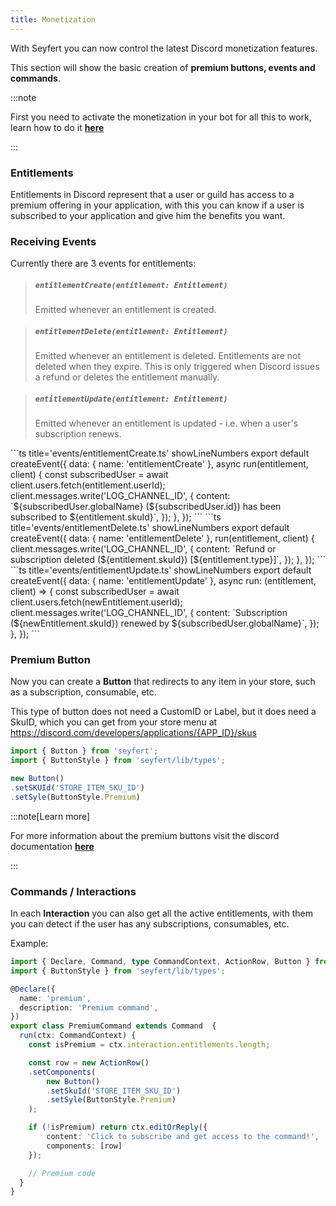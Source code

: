 ```yaml
---
title: Monetization
---
```


With Seyfert you can now control the latest Discord monetization features.

This section will show the basic creation of **premium buttons, events and commands**.

:::note

First you need to activate the monetization in your bot for all this to work, learn how to do it [**here**](https://discord.com/developers/docs/monetization/overview#monetizing-your-discord-app)

:::

### Entitlements

Entitlements in Discord represent that a user or guild has access to a premium offering in your application, with this you can know if a user is subscribed to your application and give him the benefits you want.

### Receiving Events

Currently there are 3 events for entitlements: 

> ##### ``entitlementCreate(entitlement: Entitlement)``
> Emitted whenever an entitlement is created.

> ##### ``entitlementDelete(entitlement: Entitlement)``
> Emitted whenever an entitlement is deleted. Entitlements are not deleted when they expire. This is only triggered when Discord issues a refund or deletes the entitlement manually.

> ##### ``entitlementUpdate(entitlement: Entitlement)``
> Emitted whenever an entitlement is updated - i.e. when a user's subscription renews.

<Tabs>
<TabItem label='entitlementCreate.ts'>
```ts title='events/entitlementCreate.ts' showLineNumbers
export default createEvent({
    data: { name: 'entitlementCreate' },
    async run(entitlement, client) {
        const subscribedUser = await client.users.fetch(entitlement.userId);
        client.messages.write('LOG_CHANNEL_ID', {
            content: `${subscribedUser.globalName} (${subscribedUser.id}) has been subscribed to ${entitlement.skuId}`,
        });
    },
});
```
</TabItem>

<TabItem label='entitlementDelete.ts'>
```ts title='events/entitlementDelete.ts' showLineNumbers
export default createEvent({
    data: { name: 'entitlementDelete' },
    run(entitlement, client) {
        client.messages.write('LOG_CHANNEL_ID', {
            content: `Refund or subscription deleted (${entitlement.skuId}) [${entitlement.type}]`,
        });
    },
});
```
</TabItem>

<TabItem label='entitlementUpdate.ts'>
```ts title='events/entitlementUpdate.ts' showLineNumbers
export default createEvent({
    data: { name: 'entitlementUpdate' },
    async run: (entitlement, client) => {
        const subscribedUser = await client.users.fetch(newEntitlement.userId);
        client.messages.write('LOG_CHANNEL_ID', {
            content: `Subscription (${newEntitlement.skuId}) renewed by ${subscribedUser.globalName}`,
        });
    },
});
```
</TabItem>
</Tabs>

### Premium Button

Now you can create a **Button** that redirects to any item in your store, such as a subscription, consumable, etc.

This type of button does not need a CustomID or Label, but it does need a SkuID, which you can get from your store menu at https://discord.com/developers/applications/{APP_ID}/skus

```ts showLineNumbers
import { Button } from 'seyfert';
import { ButtonStyle } from 'seyfert/lib/types';

new Button()
.setSKUId('STORE_ITEM_SKU_ID')
.setSyle(ButtonStyle.Premium)
```

:::note[Learn more]

For more information about the premium buttons visit the discord documentation [**here**](https://discord.com/developers/docs/interactions/message-components#button-design-guidelines-premium-buttons)

:::

### Commands / Interactions

In each **Interaction** you can also get all the active entitlements, with them you can detect if the user has any subscriptions, consumables, etc.

Example:
```ts title='commands/premium.ts' showLineNumbers
import { Declare, Command, type CommandContext, ActionRow, Button } from 'seyfert';
import { ButtonStyle } from 'seyfert/lib/types';

@Declare({
  name: 'premium',
  description: 'Premium command',
})
export class PremiumCommand extends Command  {
  run(ctx: CommandContext) {
    const isPremium = ctx.interaction.entitlements.length;

    const row = new ActionRow()
    .setComponents(
        new Button()
        .setSkuId('STORE_ITEM_SKU_ID')
        .setSyle(ButtonStyle.Premium)
    );

    if (!isPremium) return ctx.editOrReply({ 
        content: 'Click to subscribe and get access to the command!',
        components: [row] 
    });

    // Premium code
  }
}
```
